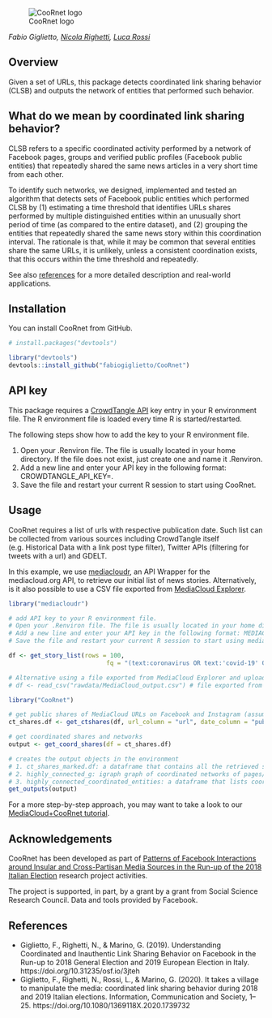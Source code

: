 ![CooRnet logo](https://docs.google.com/drawings/d/e/2PACX-1vQ8V_WGl9RZ7rYzWA6sfXhbODgsZv4UwJGgS3sgoE3b_wXLh-3zJYRWtHwLyXveLZkmSW7C1iZAqC6w/pub?w=414&h=113)

*Fabio Giglietto, [Nicola Righetti](https://github.com/nicolarighetti), [Luca Rossi](https://github.com/lrossi79)*

## Overview
Given a set of URLs, this package detects coordinated link sharing behavior (CLSB) and outputs the network of entities that performed such behavior.

## What do we mean by coordinated link sharing behavior?
CLSB refers to a specific coordinated activity performed by a network of Facebook pages, groups and verified public profiles (Facebook public entities) that repeatedly shared the same news articles in a very short time from each other.

To identify such networks, we designed, implemented and tested an algorithm that detects sets of Facebook public entities which performed CLSB by (1) estimating a time threshold that identifies URLs shares performed by multiple distinguished entities within an unusually short period of time (as compared to the entire dataset), and (2) grouping the entities that repeatedly shared the same news story within this coordination interval. The rationale is that, while it may be common that several entities share the same URLs, it is unlikely, unless a consistent coordination exists, that this occurs within the time threshold and repeatedly.

See also <A HREF="#References">references</A> for a more detailed description and real-world applications.

## Installation
You can install CooRnet from GitHub.

``` r
# install.packages("devtools")

library("devtools")
devtools::install_github("fabiogiglietto/CooRnet")
```

## API key
This package requires a <A HREF="https://github.com/CrowdTangle/API">CrowdTangle API</A> key entry in your R environment file. The R environment file is loaded every time R is started/restarted.

The following steps show how to add the key to your R environment file.

1) Open your .Renviron file. The file is usually located in your home directory. If the file does not exist, just create one and name it .Renviron.
2) Add a new line and enter your API key in the following format: CROWDTANGLE_API_KEY=<YOUR_API_KEY>.
3) Save the file and restart your current R session to start using CooRnet.

## Usage
CooRnet requires a list of urls with respective publication date. Such list can be collected from various sources including CrowdTangle itself (e.g. Historical Data with a link post type filter), Twitter APIs (filtering for tweets with a url) and GDELT.

In this example, we use <A HREF="https://github.com/jandix/mediacloudr">mediacloudr</A>, an API Wrapper for the mediacloud.org API, to retrieve our initial list of news stories. Alternatively, is it also possible to use a CSV file exported from <A HREF="https://explorer.mediacloud.org/#/home">MediaCloud Explorer</A>.

``` r
library("mediacloudr")

# add API key to your R environment file.
# Open your .Renviron file. The file is usually located in your home directory. If the file does not exist, just create one and name it .Renviron.
# Add a new line and enter your API key in the following format: MEDIACLOUD_API_KEY=<YOUR_API_KEY>.
# Save the file and restart your current R session to start using mediacloudr.

df <- get_story_list(rows = 100,
                           fq = "(text:coronavirus OR text:'covid-19' OR text:'SARS-CoV-2') AND (tags_id_media:186572515 OR tags_id_media:186572435 OR tags_id_media:186572516 OR tags_id_media:162546808 OR tags_id_media:162546809) AND publish_date:[2020-03-02T00:00:00.000Z TO 2020-04-03T00:00:00.000Z]")

# Alternative using a file exported from MediaCloud Explorer and uploaded into r
# df <- read_csv("rawdata/MediaCloud_output.csv") # file exported from MediaCloud

library("CooRnet")

# get public shares of MediaCloud URLs on Facebook and Instagram (assumes a valid CROWDTANGLE_API_KEY in Env).
ct_shares.df <- get_ctshares(df, url_column = "url", date_column = "publish_date", platforms = "facebook,instagram", sleep_time = 1, nmax = 100, clean_urls = TRUE)

# get coordinated shares and networks
output <- get_coord_shares(df = ct_shares.df)

# creates the output objects in the environment
# 1. ct_shares_marked.df: a dataframe that contains all the retrieved social media shares plus an extra boolean variable (is_coordinated) that identify if the shares was coordinated.
# 2. highly_connected_g: igraph graph of coordinated networks of pages/groups/accounts
# 3. highly_connected_coordinated_entities: a dataframe that lists coordinated entities and corresponding component
get_outputs(output)
```

For a more step-by-step approach, you may want to take a look to our <A HREF="https://fabiogiglietto.github.io/CooRnet/TUTORIAL.html">MediaCloud+CooRnet tutorial</A>.

## Acknowledgements

CooRnet has been developed as part of [Patterns of Facebook Interactions around Insular and Cross-Partisan Media Sources in the Run-up of the 2018 Italian Election](https://sites.google.com/uniurb.it/mine/home) research project activities. 

The project is supported, in part, by a grant by a grant from Social Science Research Council. Data and tools provided by Facebook.

## References

 - Giglietto, F., Righetti, N., & Marino, G. (2019). Understanding
   Coordinated and Inauthentic Link Sharing Behavior on Facebook in the
   Run-up to 2018 General Election and 2019 European Election in Italy.
   https://doi.org/10.31235/osf.io/3jteh
 - Giglietto, F., Righetti, N., Rossi, L., & Marino, G. (2020). It takes
   a village to manipulate the media: coordinated link sharing behavior   during 2018 and 2019 Italian elections. Information, Communication   and Society, 1–25. https://doi.org/10.1080/1369118X.2020.1739732
